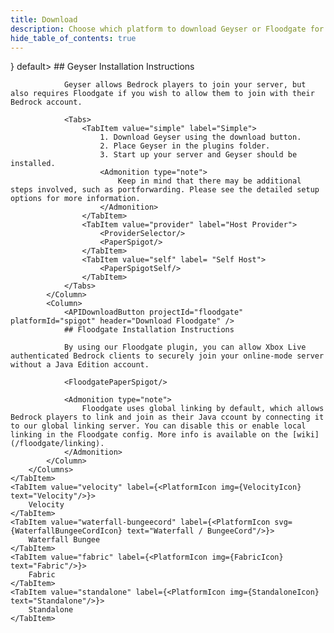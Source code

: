 ```yaml
---
title: Download
description: Choose which platform to download Geyser or Floodgate for.
hide_table_of_contents: true
---
```









<HeroBanner 
    title="Download"
    subheading="Choose which platform to download Geyser or Floodgate for."
    backgroundImage={HeroBackground}
/>

<Tabs>
    <TabItem value="paper-spigot" label={<PlatformIcon img={PaperSpigotIcon} text="Paper / Spigot"/>} default>
        <Columns>
            <Column>
                <APIDownloadButton projectId="geyser" platformId="spigot" header="Download Geyser" />
                ## Geyser Installation Instructions

                Geyser allows Bedrock players to join your server, but also requires Floodgate if you wish to allow them to join with their Bedrock account.

                <Tabs>
                    <TabItem value="simple" label="Simple">
                        1. Download Geyser using the download button.
                        2. Place Geyser in the plugins folder.
                        3. Start up your server and Geyser should be installed.
                        <Admonition type="note">
                            Keep in mind that there may be additional steps involved, such as portforwarding. Please see the detailed setup options for more information.
                        </Admonition>
                    </TabItem>
                    <TabItem value="provider" label="Host Provider">
                        <ProviderSelector/>
                        <PaperSpigot/>
                    </TabItem>
                    <TabItem value="self" label= "Self Host">
                        <PaperSpigotSelf/>
                    </TabItem>
                </Tabs>
            </Column>
            <Column>
                <APIDownloadButton projectId="floodgate" platformId="spigot" header="Download Floodgate" />
                ## Floodgate Installation Instructions

                By using our Floodgate plugin, you can allow Xbox Live authenticated Bedrock clients to securely join your online-mode server without a Java Edition account.
                
                <FloodgatePaperSpigot/>

                <Admonition type="note">
                    Floodgate uses global linking by default, which allows Bedrock players to link and join as their Java ccount by connecting it to our global linking server. You can disable this or enable local linking in the Floodgate config. More info is available on the [wiki](/floodgate/linking).
                </Admonition>
            </Column>
        </Columns>
    </TabItem>
    <TabItem value="velocity" label={<PlatformIcon img={VelocityIcon} text="Velocity"/>}>
        Velocity
    </TabItem>
    <TabItem value="waterfall-bungeecord" label={<PlatformIcon svg={WaterfallBungeeCordIcon} text="Waterfall / BungeeCord"/>}>
        Waterfall Bungee
    </TabItem>
    <TabItem value="fabric" label={<PlatformIcon img={FabricIcon} text="Fabric"/>}>
        Fabric
    </TabItem>
    <TabItem value="standalone" label={<PlatformIcon img={StandaloneIcon} text="Standalone"/>}>
        Standalone
    </TabItem>
</Tabs>